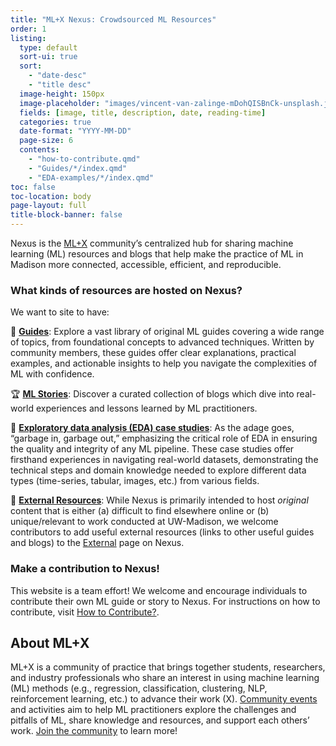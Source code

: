 ```yaml
---
title: "ML+X Nexus: Crowdsourced ML Resources"
order: 1
listing:
  type: default
  sort-ui: true
  sort:
    - "date-desc"
    - "title desc"
  image-height: 150px
  image-placeholder: "images/vincent-van-zalinge-mDohQISBnCk-unsplash.jpg"
  fields: [image, title, description, date, reading-time]
  categories: true
  date-format: "YYYY-MM-DD"
  page-size: 6
  contents:
    - "how-to-contribute.qmd"
    - "Guides/*/index.qmd"
    - "EDA-examples/*/index.qmd"
toc: false
toc-location: body
page-layout: full
title-block-banner: false
---
```


Nexus is the [ML+X](https://datascience.wisc.edu/ml-community/) community’s centralized hub for sharing machine learning (ML) resources and blogs that help make the practice of ML in Madison more connected, accessible, efficient, and reproducible. 

### What kinds of resources are hosted on Nexus?

We want to site to have:

📜 [**Guides**](https://uw-madison-datascience.github.io/ML-X-Nexus/Guides/): Explore a vast library of original ML guides covering a wide range of topics, from foundational concepts to advanced techniques. Written by community members, these guides offer clear explanations, practical examples, and actionable insights to help you navigate the complexities of ML with confidence.

🏆 [**ML Stories**](https://uw-madison-datascience.github.io/ML-X-Nexus/ML-stories/): Discover a curated collection of blogs which dive into real-world experiences and lessons learned by ML practitioners. 

🚀 [**Exploratory data analysis (EDA) case studies**](https://uw-madison-datascience.github.io/ML-X-Nexus/ML-stories/): As the adage goes, "garbage in, garbage out," emphasizing the critical role of EDA in ensuring the quality and integrity of any ML pipeline. These case studies offer firsthand experiences in navigating real-world datasets, demonstrating the technical steps and domain knowledge needed to explore different data types (time-series, tabular, images, etc.) from various fields.

🚀 [**External Resources**](https://uw-madison-datascience.github.io/ML-X-Nexus/ML-stories/): While Nexus is primarily intended to host *original* content that is either (a) difficult to find elsewhere online or (b) unique/relevant to work conducted at UW-Madison, we welcome contributors to add useful external resources (links to other useful guides and blogs) to the [External](https://uw-madison-datascience.github.io/ML-X-Nexus/external-guides.html) page on Nexus. 

### Make a contribution to Nexus!
This website is a team effort! We welcome and encourage individuals to contribute their own ML guide or story to Nexus. For instructions on how to contribute, visit [How to Contribute?](https://uw-madison-datascience.github.io/ML-X-Nexus/how-to-contribute.html).

## About ML+X
ML+X is a community of practice that brings together students, researchers, and industry professionals who share an interest in using machine learning (ML) methods (e.g., regression, classification, clustering, NLP, reinforcement learning, etc.) to advance their work (X). [Community events](https://datascience.wisc.edu/ml-community/#community-events) and activities aim to help ML practitioners explore the challenges and pitfalls of ML, share knowledge and resources, and support each others’ work. [Join the community](https://datascience.wisc.edu/ml-community/#join) to learn more!


